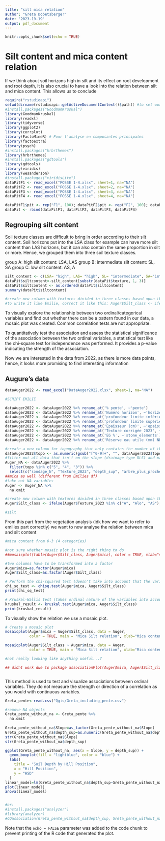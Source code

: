 ```yaml
---
title: "silt mica relation"
author: "Greta Dobetsberger"
date: '2023-10-19'
output: pdf_document
---
```



```r
knitr::opts_chunk$set(echo = TRUE)
```

# Silt content and mica content relation

If we think about soil horizons high in silt and its effect on root development and root depth, it is also crucial to have a look into the relation between silt and mica content. This allows us to conclude 

```r
require("rstudioapi")
setwd(dirname(rstudioapi::getActiveDocumentContext()$path)) #to set working directory as current fil location
#install.packages("GoodmanKruskal")
library(GoodmanKruskal)
library(readxl)
library(tidyverse)
library(ggplot2)
library(corrplot)
library(FactoMineR) # Pour l'analyse en composantes principales
library(factoextra)
library(psych)
#install.packages("hrbrthemes")
library(hrbrthemes)
#install.packages("gdtools")
library(gdtools)
library(viridis)
library(wesanderson)
#install.packages("viridisLite")
dataPitF1 <- read_excel("FOSSE 1-4.xlsx", sheet=1, na="NA")
dataPitF2 <- read_excel("FOSSE 1-4.xlsx", sheet=2, na="NA")
dataPitF3 <- read_excel("FOSSE 1-4.xlsx", sheet=3, na="NA")
dataPitF4 <- read_excel("FOSSE 1-4.xlsx", sheet=4, na="NA")

dataPitF1$pit <- rep("F1", 100); dataPitF2$pit <- rep("F2", 100); dataPitF3$pit <- rep("F3", 100); dataPitF4$pit <- rep("F4", 100) #add a the variable pit to distinguish each sheet data
dataPit <- rbind(dataPitF1, dataPitF2, dataPitF3, dataPitF4)
```





## Regrouping silt content

Soil texture classes are difficult to bring in order according to their silt content. Soil horizons put into the LSA class for example can have more silt content than LAS horizons, but it can also contain the same proportion in silt or more. Hence, we grouped them into three soil texture classes.

group A: high silt content: LSA, LAS
group B: intermediate silt content: SL, SA
group C: low silt content: AS, A

```r
silt_content <- c(LSA= "high", LAS= "high", SL= "intermediate", SA="intermediate", AS="low", A="low")
dataPit$siltcontent<-silt_content[substr(dataPit$texture, 1, 3)]
dataPit$siltcontent <- as.ordered(dataPit$siltcontent)
summary(dataPit$siltcontent)

#create new column with textures divided in three classes based upon their presence of silt
#to write it like Emilie, correct it like this: Auger$Silt_class <- ifelse(Auger$Texture_2023 %in% c("A", "Alo", "AS"), "low", ifelse(Auger$Texture_2023 %in% c("SL", "SA", "S"), "intermediate", "high"))
```
To visually explore the relationship between two ordinal/categorical variables and find out whether there can be a pattern found in our data, a mosaic plot was created.
Common correlation tests are not appropriate. 


To quantitatively test the association and assess the statistical significance of the association between the two ordinal variables, a statistical test like the chi-square test for independence was performed. It provides a p-value indicating the strength of the association.

Now we are interested in the data from 2022, as there is more data points, hence, it looks more promising to find interesting information

## Augure's data

```r
dataAuger2022 <- read_excel("DataAuger2022.xlsx", sheet=1, na="NA")

#SCRIPT EMILIE

dataAuger2022 <- dataAuger2022 %>% rename_at('% pente', ~'pente')
dataAuger2022 <- dataAuger2022 %>% rename_at('Numéro horizon', ~'horizon')
dataAuger2022 <- dataAuger2022 %>% rename_at('profondeur limite inférieure (cm)2', ~'depth_inf')
dataAuger2022 <- dataAuger2022 %>% rename_at('profondeur limite supérieure (cm)', ~'depth_sup')
dataAuger2022 <- dataAuger2022 %>% rename_at('Epaisseur (cm)', ~'epaisseur')
dataAuger2022 <- dataAuger2022 %>% rename_at('Texture corrigée 2023', ~'Texture_2023')  #idk why it doesn't work here
dataAuger2022 <- dataAuger2022 %>% rename_at('EG %', ~'stone_elements')
dataAuger2022 <- dataAuger2022 %>% rename_at('Réserve eau utile (mm) NEW...35', ~'water_reservoir')

#create a new column for topography that only contains the number of the topography 
dataAuger2022$topo <- as.numeric(gsub("[^0-9]+", "", dataAuger2022$topographie))
#filter out all data that isn't on the slope (drainage type DLS) and make smaller usable dataframe
Auger_NA <- dataAuger2022 %>% 
  filter(topo %in% c("5", "4", "3")) %>%
  select(c("sondage_N", "Texture_2023", "depth_sup", "arbre_plus_proche", "topo", "mica")) 
##mica as well (different from Emilies df)
#take out NA variables
Auger <- Auger_NA %>% 
  na.omit   

#create new column with textures divided in three classes based upon their presence of silt
Auger$Silt_class <- ifelse(Auger$Texture_2023 %in% c("A", "Alo", "AS"), "low", ifelse(Auger$Texture_2023 %in% c("SL", "SA", "S"), "intermediate", "high"))

#silt 
```
From this part from the vegetation analysis (idk how we want to refer to emilies part correctly) we want to now analyse the relation between mica and silt content

```r
#mica content from 0-3 (4 categories)

#not sure whether mosaic plot is the right thing to do
##mosaicplot(table(Auger$Silt_class, Auger$mica), color = TRUE, xlab="silt content categories", ylab="mica content categories", type="pearson")

#two columns have to be transformed into a factor 
Auger$mica=as.factor(Auger$mica)
Auger$Silt_class=as.factor(Auger$Silt_class)

# Perform the chi-squared test (doesn't take into account that the variables ar ordinal)
chi_sq_test <- chisq.test(Auger$mica, Auger$Silt_class)
print(chi_sq_test)

# Kruskal-Wallis test (takes ordinal nature of the variables into account)
kruskal_result <- kruskal.test(Auger$mica, Auger$Silt_class)
print(kruskal_result)


```

To visually show the relation we use a mosaic plot.
```r
# Create a mosaic plot
mosaicplot(Auger$mica ~ Auger$Silt_class, data = Auger,
           color = TRUE, main = "Mica Silt relation", xlab="Mica content", ylab="Silt class")

mosaicplot(Auger$Silt_class ~ Auger$mica, data = Auger,
           color = TRUE, main = "Mica Silt relation", xlab="Mica content", ylab="Silt class")

#not really looking like anything useful...?

## didnt work due to package associationPlot(Auger$mica, Auger$Silt_class, main = "Association Plot")



```
This method is used to test and visualize associations between ordinal variables. They do not measure the strength or direction of a correlation as you would with continuous variables.

```r
Greta_pente<-read.csv("Qgis/Greta_including_pente.csv")

#remove NA objects
Greta_pente_without_na <- Greta_pente %>% 
  na.omit 
  
Greta_pente_without_na$Slope=as_factor(Greta_pente_without_na$Slope)
Greta_pente_without_na$depth_sup=as.numeric(Greta_pente_without_na$depth_sup)
str(Greta_pente_without_na$Slope)
str(Greta_pente_without_na$depth_sup)

ggplot(Greta_pente_without_na, aes(x = Slope, y = depth_sup)) +
  geom_boxplot(fill = "lightblue", color = "blue") +
  labs(
    title = "Soil Depth by Hill Position",
    x = "Hill Position",
    y = "HSD"
  )
linear_model=lm(Greta_pente_without_na$depth_sup~Greta_pente_without_na$Slope)
plot(linear_model)
anova(linear_model)


#or: 
#install.packages("analyzer")
#library(analyzer)
#CQassociation(Greta_pente_without_na$depth_sup, Greta_pente_without_na$Slope, method= "non-parametric")

```

Note that the `echo = FALSE` parameter was added to the code chunk to prevent printing of the R code that generated the plot.
